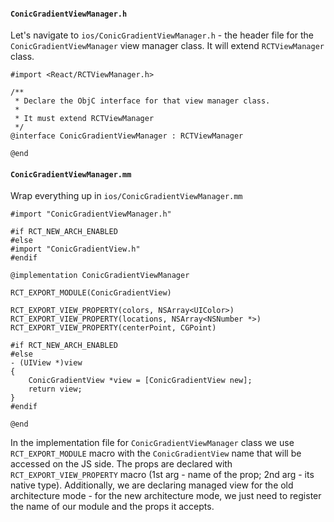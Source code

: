 #### `ConicGradientViewManager.h`

Let's navigate to `ios/ConicGradientViewManager.h` - the header file for the `ConicGradientViewManager` view manager class. It will extend `RCTViewManager` class.

```objc title="ios/ConicGradientViewManager.h
#import <React/RCTViewManager.h>

/**
 * Declare the ObjC interface for that view manager class.
 * 
 * It must extend RCTViewManager
 */
@interface ConicGradientViewManager : RCTViewManager

@end
```

#### `ConicGradientViewManager.mm`

Wrap everything up in `ios/ConicGradientViewManager.mm`

```objc title="ios/ConicGradientViewManager.mm"
#import "ConicGradientViewManager.h"

#if RCT_NEW_ARCH_ENABLED
#else
#import "ConicGradientView.h"
#endif

@implementation ConicGradientViewManager

RCT_EXPORT_MODULE(ConicGradientView)

RCT_EXPORT_VIEW_PROPERTY(colors, NSArray<UIColor>)
RCT_EXPORT_VIEW_PROPERTY(locations, NSArray<NSNumber *>)
RCT_EXPORT_VIEW_PROPERTY(centerPoint, CGPoint)

#if RCT_NEW_ARCH_ENABLED
#else
- (UIView *)view
{
    ConicGradientView *view = [ConicGradientView new];
    return view;
}
#endif

@end
```

In the implementation file for `ConicGradientViewManager` class we use `RCT_EXPORT_MODULE` macro with the `ConicGradientView` name that will be accessed on the JS side.
The props are declared with `RCT_EXPORT_VIEW_PROPERTY` macro (1st arg - name of the prop; 2nd arg - its native type).
Additionally, we are declaring managed view for the old architecture mode - for the new architecture mode, we just need to register the name of our module and the props it accepts.

